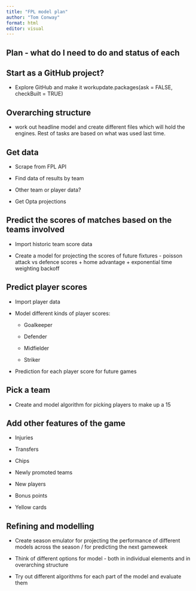 ```yaml
---
title: "FPL model plan"
author: "Tom Conway"
format: html
editor: visual
---
```


## Plan - what do I need to do and status of each

## Start as a GitHub project?

-   Explore GitHub and make it workupdate.packages(ask = FALSE, checkBuilt = TRUE)

## Overarching structure

-   work out headline model and create different files which will hold the engines. Rest of tasks are based on what was used last time.

## Get data

-   Scrape from FPL API

-   Find data of results by team

-   Other team or player data?

-   Get Opta projections

## Predict the scores of matches based on the teams involved

-   Import historic team score data

-   Create a model for projecting the scores of future fixtures - poisson attack vs defence scores + home advantage + exponential time weighting backoff

## Predict player scores

-   Import player data

-   Model different kinds of player scores:

    -   Goalkeeper

    -   Defender

    -   Midfielder

    -   Striker

-   Prediction for each player score for future games

## Pick a team

-   Create and model algorithm for picking players to make up a 15

## Add other features of the game

-   Injuries

-   Transfers

-   Chips

-   Newly promoted teams

-   New players

-   Bonus points

-   Yellow cards

## Refining and modelling

-   Create season emulator for projecting the performance of different models across the season / for predicting the next gameweek

-   Think of different options for model - both in individual elements and in overarching structure

-   Try out different algorithms for each part of the model and evaluate them
